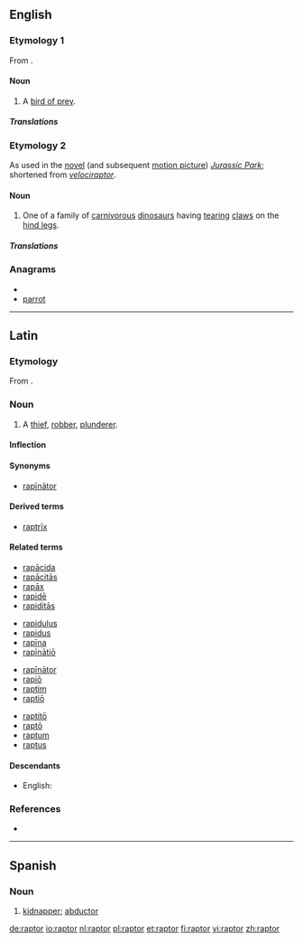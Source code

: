 ==English==

===Etymology 1===
From {{etyl|la}} {{term|raptor||thief|lang=la}}.

====Noun====
{{en-noun}}

# A [[bird of prey]].

=====Translations=====
{{trans-see|bird of prey}}

===Etymology 2===
As used in the [[novel]] (and subsequent [[motion picture]]) ''[[w:Jurassic Park|Jurassic Park]]''; shortened from ''[[velociraptor]]''.

====Noun====
{{en-noun}}

# One of a family of [[carnivorous]] [[dinosaur]]s having [[tear]]ing [[claw]]s on the [[hind leg]]s.

=====Translations=====
{{trans-see|velociraptor}}

===Anagrams===
* {{alphagram|aoprrt}}
* [[parrot#English|parrot]]

----

==Latin==

===Etymology===
From {{term|rapio|rapiō|seize, grab, snatch|lang=la}}.

===Noun===
{{la-noun|raptor|raptoris|raptōris|m|third}}

# A [[thief]], [[robber]], [[plunderer]].

====Inflection====
{{la-decl-3rd|raptor|raptor|raptor|raptōr}}

====Synonyms====
* {{sense|robber}} [[rapinator|rapīnātor]]

====Derived terms====
* [[raptrix|raptrīx]]

====Related terms====
{{rel-top4}}
* [[rapacida|rapācida]]
* [[rapacitas|rapācitās]]
* [[rapax|rapāx]]
* [[rapide|rapidē]]
* [[rapiditas|rapiditās]]
{{rel-mid4}}
* [[rapidulus]]
* [[rapidus]]
* [[rapina|rapīna]]
* [[rapinatio|rapīnātiō]]
{{rel-mid4}}
* [[rapinator|rapīnātor]]
* [[rapio|rapiō]]
* [[raptim]]
* [[raptio|raptiō]]
{{rel-mid4}}
* [[raptito|raptitō]]
* [[rapto|raptō]]
* [[raptum]]
* [[raptus]]
{{rel-bottom}}

====Descendants====
* English: {{l|en|raptor}}

===References===
* {{R:L&S}}

----
==Spanish==

===Noun===
{{es-noun-m|pl=raptores}}

# [[kidnapper]]; [[abductor]]
[[de:raptor]]
[[io:raptor]]
[[nl:raptor]]
[[pl:raptor]]
[[et:raptor]]
[[fi:raptor]]
[[vi:raptor]]
[[zh:raptor]]